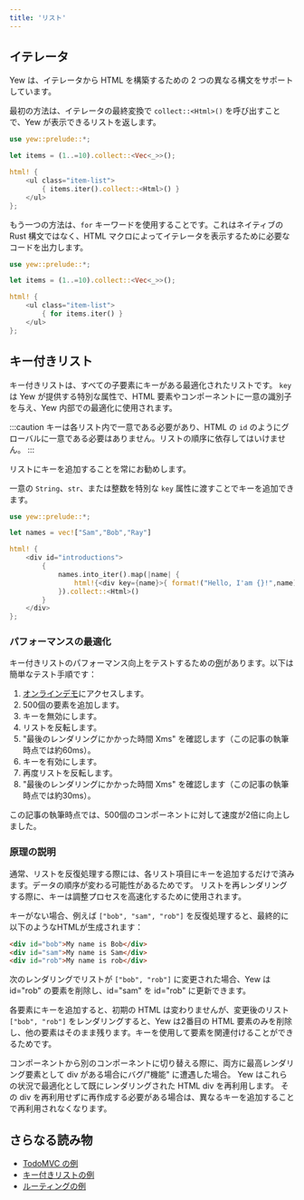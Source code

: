 ```yaml
---
title: 'リスト'
---
```



## イテレータ

Yew は、イテレータから HTML を構築するための 2 つの異なる構文をサポートしています。

<Tabs>
  <TabItem value="Syntax type 1" label="Syntax type 1">

最初の方法は、イテレータの最終変換で `collect::<Html>()` を呼び出すことで、Yew が表示できるリストを返します。

```rust
use yew::prelude::*;

let items = (1..=10).collect::<Vec<_>>();

html! {
    <ul class="item-list">
        { items.iter().collect::<Html>() }
    </ul>
};
```

  </TabItem>
  <TabItem value="Syntax type 2" label="Syntax type 2">

もう一つの方法は、`for` キーワードを使用することです。これはネイティブの Rust 構文ではなく、HTML マクロによってイテレータを表示するために必要なコードを出力します。

```rust
use yew::prelude::*;

let items = (1..=10).collect::<Vec<_>>();

html! {
    <ul class="item-list">
        { for items.iter() }
    </ul>
};
```

  </TabItem>
</Tabs>

## キー付きリスト

キー付きリストは、すべての子要素にキーがある最適化されたリストです。
`key` は Yew が提供する特別な属性で、HTML 要素やコンポーネントに一意の識別子を与え、Yew 内部での最適化に使用されます。

:::caution
キーは各リスト内で一意である必要があり、HTML の `id` のようにグローバルに一意である必要はありません。リストの順序に依存してはいけません。
:::

リストにキーを追加することを常にお勧めします。

一意の `String`、`str`、または整数を特別な `key` 属性に渡すことでキーを追加できます。

```rust , ignore
use yew::prelude::*;

let names = vec!["Sam","Bob","Ray"]

html! {
    <div id="introductions">
        {
            names.into_iter().map(|name| {
                html!{<div key={name}>{ format!("Hello, I'am {}!",name) }</div>}
            }).collect::<Html>()
        }
    </div>
};

```

### パフォーマンスの最適化

キー付きリストのパフォーマンス向上をテストするための[例](https://github.com/yewstack/yew/tree/master/examples/keyed_list)があります。以下は簡単なテスト手順です：

1. [オンラインデモ](https://examples.yew.rs/keyed_list)にアクセスします。
2. 500個の要素を追加します。
3. キーを無効にします。
4. リストを反転します。
5. "最後のレンダリングにかかった時間 Xms" を確認します（この記事の執筆時点では約60ms）。
6. キーを有効にします。
7. 再度リストを反転します。
8. "最後のレンダリングにかかった時間 Xms" を確認します（この記事の執筆時点では約30ms）。

この記事の執筆時点では、500個のコンポーネントに対して速度が2倍に向上しました。

### 原理の説明

通常、リストを反復処理する際には、各リスト項目にキーを追加するだけで済みます。データの順序が変わる可能性があるためです。
リストを再レンダリングする際に、キーは調整プロセスを高速化するために使用されます。

キーがない場合、例えば `["bob", "sam", "rob"]` を反復処理すると、最終的に以下のようなHTMLが生成されます：

```html
<div id="bob">My name is Bob</div>
<div id="sam">My name is Sam</div>
<div id="rob">My name is rob</div>
```

次のレンダリングでリストが `["bob", "rob"]` に変更された場合、Yew は id="rob" の要素を削除し、id="sam" を id="rob" に更新できます。

各要素にキーを追加すると、初期の HTML は変わりませんが、変更後のリスト `["bob", "rob"]` をレンダリングすると、Yew は2番目の HTML 要素のみを削除し、他の要素はそのまま残ります。キーを使用して要素を関連付けることができるためです。

コンポーネントから別のコンポーネントに切り替える際に、両方に最高レンダリング要素として div がある場合にバグ/"機能" に遭遇した場合。
Yew はこれらの状況で最適化として既にレンダリングされた HTML div を再利用します。
その div を再利用せずに再作成する必要がある場合は、異なるキーを追加することで再利用されなくなります。

## さらなる読み物

-   [TodoMVC の例](https://github.com/yewstack/yew/tree/master/examples/todomvc)
-   [キー付きリストの例](https://github.com/yewstack/yew/tree/master/examples/keyed_list)
-   [ルーティングの例](https://github.com/yewstack/yew/tree/master/examples/router)
